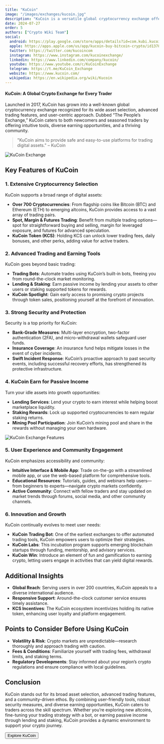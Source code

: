 ```yaml
---
title: "KuCoin"
image: "/images/exchanges/kucoin.jpg"
description: "KuCoin is a versatile global cryptocurrency exchange offering advanced trading tools, diverse assets, and strong security."
date: 2024-07-27
order: 5
authors: ["Crypto Wiki Team"]
social:
  android: https://play.google.com/store/apps/details?id=com.kubi.kucoin
  apple: https://apps.apple.com/us/app/kucoin-buy-bitcoin-crypto/id1378956601
  twitter: https://twitter.com/kucoincom
  instagram: https://www.instagram.com/kucoinexchange/
  linkedin: https://www.linkedin.com/company/kucoin/
  youtube: https://www.youtube.com/c/KuCoinExchange
  telegram: https://t.me/KuCoin_Exchange
  website: https://www.kucoin.com/
  wikipedia: https://en.wikipedia.org/wiki/Kucoin
---
```


#### KuCoin: A Global Crypto Exchange for Every Trader

Launched in 2017, KuCoin has grown into a well-known global cryptocurrency exchange recognized for its wide asset selection, advanced trading features, and user-centric approach. Dubbed “The People’s Exchange,” KuCoin caters to both newcomers and seasoned traders by offering intuitive tools, diverse earning opportunities, and a thriving community.

> "KuCoin aims to provide safe and easy-to-use platforms for trading digital assets." – KuCoin

![KuCoin Exchange](/images/exchanges/kucoin.jpg)

## Key Features of KuCoin

### 1. Extensive Cryptocurrency Selection

KuCoin supports a broad range of digital assets:

- **Over 700 Cryptocurrencies**: From flagship coins like Bitcoin (BTC) and Ethereum (ETH) to emerging altcoins, KuCoin provides access to a vast array of trading pairs.
- **Spot, Margin & Futures Trading**: Benefit from multiple trading options—spot for straightforward buying and selling, margin for leveraged exposure, and futures for advanced speculation.
- **KuCoin Token (KCS)**: Holding KCS can unlock lower trading fees, daily bonuses, and other perks, adding value for active traders.

### 2. Advanced Trading and Earning Tools

KuCoin goes beyond basic trading:

- **Trading Bots**: Automate trades using KuCoin’s built-in bots, freeing you from round-the-clock market monitoring.
- **Lending & Staking**: Earn passive income by lending your assets to other users or staking supported tokens for rewards.
- **KuCoin Spotlight**: Gain early access to promising crypto projects through token sales, positioning yourself at the forefront of innovation.

### 3. Strong Security and Protection

Security is a top priority for KuCoin:

- **Bank-Grade Measures**: Multi-layer encryption, two-factor authentication (2FA), and micro-withdrawal wallets safeguard user funds.
- **Insurance Coverage**: An insurance fund helps mitigate losses in the event of cyber incidents.
- **Swift Incident Response**: KuCoin’s proactive approach to past security events, including successful recovery efforts, has strengthened its protective infrastructure.

### 4. KuCoin Earn for Passive Income

Turn your idle assets into growth opportunities:

- **Lending Services**: Lend your crypto to earn interest while helping boost marketplace liquidity.
- **Staking Rewards**: Lock up supported cryptocurrencies to earn regular staking returns.
- **Mining Pool Participation**: Join KuCoin’s mining pool and share in the rewards without managing your own hardware.

![KuCoin Exchange Features](/images/posts/kucoin-exchange.jpg)

### 5. User Experience and Community Engagement

KuCoin emphasizes accessibility and community:

- **Intuitive Interface & Mobile App**: Trade on-the-go with a streamlined mobile app, or use the web-based platform for comprehensive tools.
- **Educational Resources**: Tutorials, guides, and webinars help users—from beginners to experts—navigate crypto markets confidently.
- **Active Community**: Connect with fellow traders and stay updated on market trends through forums, social media, and other community channels.

### 6. Innovation and Growth

KuCoin continually evolves to meet user needs:

- **KuCoin Trading Bot**: One of the earliest exchanges to offer automated trading tools, KuCoin empowers users to optimize their strategies.
- **KuCoin Labs**: This incubation program supports emerging blockchain startups through funding, mentorship, and advisory services.
- **KuCoin Win**: Introduce an element of fun and gamification to earning crypto, letting users engage in activities that can yield digital rewards.

## Additional Insights

- **Global Reach**: Serving users in over 200 countries, KuCoin appeals to a diverse international audience.
- **Responsive Support**: Around-the-clock customer service ensures timely assistance.
- **KCS Incentives**: The KuCoin ecosystem incentivizes holding its native token, enhancing user loyalty and platform engagement.

## Points to Consider Before Using KuCoin

- **Volatility & Risk**: Crypto markets are unpredictable—research thoroughly and approach trading with caution.
- **Fees & Conditions**: Familiarize yourself with trading fees, withdrawal limits, and staking terms.
- **Regulatory Developments**: Stay informed about your region’s crypto regulations and ensure compliance with local guidelines.

## Conclusion

KuCoin stands out for its broad asset selection, advanced trading features, and a community-driven ethos. By combining user-friendly tools, robust security measures, and diverse earning opportunities, KuCoin caters to traders across the skill spectrum. Whether you’re exploring new altcoins, fine-tuning your trading strategy with a bot, or earning passive income through lending and staking, KuCoin provides a dynamic environment to support your crypto journey.

<Button href="https://www.kucoin.com/">Explore KuCoin</Button>
